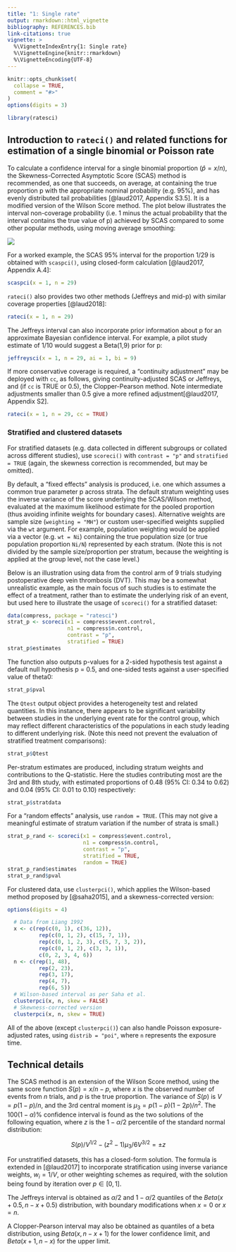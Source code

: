 ```yaml
---
title: "1: Single rate"
output: rmarkdown::html_vignette
bibliography: REFERENCES.bib
link-citations: true
vignette: >
  %\VignetteIndexEntry{1: Single rate}
  %\VignetteEngine{knitr::rmarkdown}
  %\VignetteEncoding{UTF-8}
---
```


```r
knitr::opts_chunk$set(
  collapse = TRUE,
  comment = "#>"
)
options(digits = 3)
```

```r
library(ratesci)
```

## Introduction to `rateci()` and related functions for estimation of a single binomial or Poisson rate

To calculate a confidence interval for a single binomial proportion ($\hat p = x/n$), the Skewness-Corrected Asymptotic Score (SCAS) method is recommended, as one that succeeds, on average, at containing the true proportion p with the appropriate nominal probability (e.g. 95%), and has evenly distributed tail probabilities [@laud2017, Appendix S3.5]. It is a modified version of the Wilson Score method. The plot below illustrates the interval non-coverage probability (i.e. 1 minus the actual probability that the interval contains the true value of p) achieved by SCAS compared to some other popular methods, using moving average smoothing:

![](images/singlepropLNCP50.png)

For a worked example, the SCAS 95% interval for the proportion 1/29 is obtained with `scaspci()`, using closed-form calculation [@laud2017, Appendix A.4]:

```r
scaspci(x = 1, n = 29)
```

`rateci()` also provides two other methods (Jeffreys and mid-p) with similar coverage properties [@laud2018]:

```r
rateci(x = 1, n = 29)
```

The Jeffreys interval can also incorporate prior information about p for an approximate Bayesian confidence interval. For example, a pilot study estimate of 1/10 would suggest a Beta(1,9) prior for p:

```r
jeffreysci(x = 1, n = 29, ai = 1, bi = 9)
```

If more conservative coverage is required, a "continuity adjustment" may be deployed with `cc`, as follows, giving continuity-adjusted SCAS or Jeffreys, and (if `cc` is TRUE or 0.5), the Clopper-Pearson method. Note intermediate adjustments smaller than 0.5 give a more refined adjustment[@laud2017, Appendix S2].

```r
rateci(x = 1, n = 29, cc = TRUE)
```

### Stratified and clustered datasets

For stratified datasets (e.g. data collected in different subgroups or collated across different studies), use `scoreci()` with `contrast = "p"` and `stratified = TRUE` (again, the skewness correction is recommended, but may be omitted).

By default, a "fixed effects" analysis is produced, i.e. one which assumes a common true parameter p across strata. The default stratum weighting uses the inverse variance of the score underlying the SCAS/Wilson method, evaluated at the maximum likelihood estimate for the pooled proportion (thus avoiding infinite weights for boundary cases). Alternative weights are sample size (`weighting = "MH"`) or custom user-specified weights supplied via the `wt` argument. For example, population weighting would be applied via a vector (e.g. `wt = Ni`) containing the true population size (or true population proportion `Ni/N`) represented by each stratum. (Note this is not divided by the sample size/proportion per stratum, because the weighting is applied at the group level, not the case level.)

Below is an illustration using data from the control arm of 9 trials studying postoperative deep vein thrombosis (DVT). This may be a somewhat unrealistic example, as the main focus of such studies is to estimate the effect of a treatment, rather than to estimate the underlying risk of an event, but used here to illustrate the usage of `scoreci()` for a stratified dataset:

```r
data(compress, package = "ratesci")
strat_p <- scoreci(x1 = compress$event.control, 
                   n1 = compress$n.control, 
                   contrast = "p", 
                   stratified = TRUE)
strat_p$estimates
```

The function also outputs p-values for a 2-sided hypothesis test against a default null hypothesis p = 0.5, and one-sided tests against a user-specified value of theta0:

```r
strat_p$pval
```

The `Qtest` output object provides a heterogeneity test and related quantities. In this instance, there appears to be significant variability between studies in the underlying event rate for the control group, which may reflect different characteristics of the populations in each study leading to different underlying risk. (Note this need not prevent the evaluation of stratified treatment comparisons):

```r
strat_p$Qtest
```

Per-stratum estimates are produced, including stratum weights and contributions to the Q-statistic. Here the studies contributing most are the 3rd and 8th study, with estimated proportions of 0.48 (95% CI: 0.34 to 0.62) and 0.04 (95% CI: 0.01 to 0.10) respectively:

```r
strat_p$stratdata
```

For a "random effects" analysis, use `random = TRUE`. (This may not give a meaningful estimate of stratum variation if the number of strata is small.)

```r
strat_p_rand <- scoreci(x1 = compress$event.control, 
                        n1 = compress$n.control, 
                        contrast = "p", 
                        stratified = TRUE, 
                        random = TRUE)
strat_p_rand$estimates
strat_p_rand$pval
```

For clustered data, use `clusterpci()`, which applies the Wilson-based method proposed by [@saha2015], and a skewness-corrected version:

```r
options(digits = 4)
```

```r
  # Data from Liang 1992
  x <- c(rep(c(0, 1), c(36, 12)),
          rep(c(0, 1, 2), c(15, 7, 1)),
          rep(c(0, 1, 2, 3), c(5, 7, 3, 2)),
          rep(c(0, 1, 2), c(3, 3, 1)),
          c(0, 2, 3, 4, 6))
  n <- c(rep(1, 48),
          rep(2, 23),
          rep(3, 17),
          rep(4, 7),
          rep(6, 5))
  # Wilson-based interval as per Saha et al.
  clusterpci(x, n, skew = FALSE)
  # Skewness-corrected version
  clusterpci(x, n, skew = TRUE)
```

All of the above (except `clusterpci()`) can also handle Poisson exposure-adjusted rates, using `distrib = "poi"`, where `n` represents the exposure time.

## Technical details

The SCAS method is an extension of the Wilson Score method, using the same score function $S(p) = x / n - p$, where $x$ is the observed number of events from $n$ trials, and $p$ is the true proportion. The variance of $S(p)$ is $V = p(1 - p)/n$, and the 3rd central moment is $\mu_3 = p(1 - p)(1 - 2p)/n^2$. The $100(1 - \alpha)\%$ confidence interval is found as the two solutions of the following equation, where $z$ is the $1 - \alpha / 2$ percentile of the standard normal distribution:

$$
S(p)/V^{1/2} - (z^2 - 1)\mu_3/6V^{3/2} = \pm z
$$

For unstratified datasets, this has a closed-form solution. The formula is extended in [@laud2017] to incorporate stratification using inverse variance weights, $w_i = 1 / V$, or other weighting schemes as required, with the solution being found by iteration over $p \in [0, 1]$.

The Jeffreys interval is obtained as $\alpha / 2$ and $1 - \alpha / 2$ quantiles of the $Beta(x + 0.5, n - x + 0.5)$ distribution, with boundary modifications when $x = 0$ or $x = n$.

A Clopper-Pearson interval may also be obtained as quantiles of a beta distribution, using $Beta(x, n - x + 1)$ for the lower confidence limit, and $Beta(x + 1, n - x)$ for the upper limit.

<!-- The mid-p interval requires iteration to identify limits satisfying the inequalities specified ... -->

<!-- ## Additional details -->

<!-- Confidence intervals for a single binomial proportion, x/n, have a long history. The 'classic' ('conventional' / 'textbook') method everyone learns about in school is known as the Wald method, based on a large-sample "simple asymptotic" Normal approximation. It is easily demonstrated that this method generally fails to achieve the nominal confidence level, even when n is quite large. In other words, a 95% Wald confidence interval will contain the true value of p less than 95% of the time. For small proportions, the actual coverage can be alarmingly low. the Wald method can also produce intervals that contain impossible negative values of p, and an extremely unrealistic interval of [0, 0] when x = 0. -->
